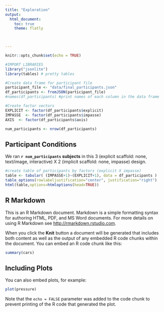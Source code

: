 ```yaml
---
title: "Exploration"
output: 
  html_document:
    toc: true
    theme: flatly
  


---
```


```r
knitr::opts_chunk$set(echo = TRUE)

#IMPORT LIBRARIES
library("jsonlite")
library(tables) # pretty tables

#Create data frame for participant file
participant_file <- "data/final_participants.json"
df_participants <- fromJSON(participant_file)
#names(df_participants) #print names of each column in the data frame

#Create factor vectors
EXPLICIT <- factor(df_participants$explicit)
IMPASSE  <- factor(df_participants$impasse)
AXIS  <- factor(df_participants$axis)

num_participants <- nrow(df_participants)
```

## Participant Conditions

We ran **`r num_participants` subjects** in this 3 (explicit scaffold: none, text/image, interactive) X 2 (implicit scaffold: none, impasse) design.   

```r
#create table of participants by factors (explicit X impasse) 
table <- tabular( (IMPASSE+1)~(EXPLICIT+1), data = df_participants )
table_options(rowlabeljustification="center", justification="right")
html(table,options=htmloptions(head=TRUE))
```   

## R Markdown

This is an R Markdown document. Markdown is a simple formatting syntax for authoring HTML, PDF, and MS Word documents. For more details on using R Markdown see <http://rmarkdown.rstudio.com>.

When you click the **Knit** button a document will be generated that includes both content as well as the output of any embedded R code chunks within the document. You can embed an R code chunk like this:

```r
summary(cars)
```

## Including Plots

You can also embed plots, for example:

```r
plot(pressure)
```

Note that the `echo = FALSE` parameter was added to the code chunk to prevent printing of the R code that generated the plot.
